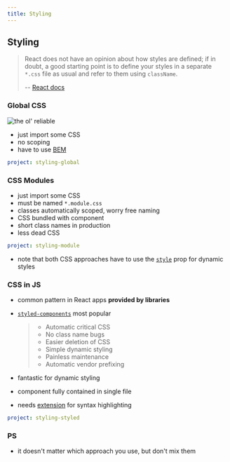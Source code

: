 ```yaml
---
title: Styling
---
```


## Styling

> React does not have an opinion about how styles are defined; if in doubt, a
> good starting point is to define your styles in a separate `*.css` file as
> usual and refer to them using `className`.
>
> -- [React docs](https://reactjs.org/docs/faq-styling.html#what-is-css-in-js)

### Global CSS

![the ol' reliable]

- just import some CSS
- no scoping
- have to use [BEM]

[the ol' reliable]: https://external-content.duckduckgo.com/iu/?u=https%3A%2F%2Fi.ytimg.com%2Fvi%2F4dFgGp8Bfoo%2Fhqdefault.jpg
[bem]: http://getbem.com

```yaml {example}
project: styling-global
```

### CSS Modules

- just import some CSS
- must be named `*.module.css`
- classes automatically scoped, worry free naming
- CSS bundled with component
- short class names in production
- less dead CSS

```yaml {example}
project: styling-module
```

- note that both CSS approaches have to use the [`style`] prop for dynamic styles

[`style`]: https://reactjs.org/docs/dom-elements.html#style

### CSS in JS

- common pattern in React apps **provided by libraries**
- [`styled-components`][styled] most popular

  > - Automatic critical CSS
  > - No class name bugs
  > - Easier deletion of CSS
  > - Simple dynamic styling
  > - Painless maintenance
  > - Automatic vendor prefixing

- fantastic for dynamic styling
- component fully contained in single file
- needs [extension] for syntax highlighting

[styled]: https://styled-components.com
[extension]: https://github.com/styled-components/vscode-styled-components

```yaml {example}
project: styling-styled
```

### PS

- it doesn't matter which approach you use, but don't mix them
